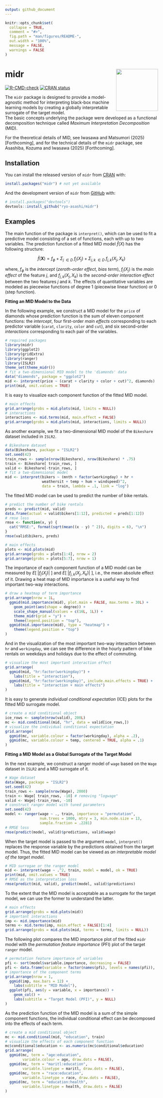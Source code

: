 ```yaml
---
output: github_document
---
```


<!-- README.md is generated from README.Rmd. Please edit that file -->

```r
knitr::opts_chunk$set(
  collapse = TRUE,
  comment = "#>",
  fig.path = "man/figures/README-",
  out.width = "100%",
  message = FALSE,
  warnings = FALSE
)
```

# midr <img src="man/figures/logo.png" align="right" height="138"/>

<!-- badges: start -->

[![R-CMD-check](https://github.com/ryo-asashi/midr/actions/workflows/R-CMD-check.yaml/badge.svg)](https://github.com/ryo-asashi/midr/actions/workflows/R-CMD-check.yaml) [![CRAN status](https://www.r-pkg.org/badges/version/midr)](https://CRAN.R-project.org/package=midr)

<!-- badges: end -->

The `midr` package is designed to provide a model-agnostic method for interpreting black-box machine learning models by creating a globally interpretable surrogate of the target model.\
The basic concepts underlying the package were developed as a functional decomposition technique called *Maximum Interpretation Decomposition* (MID).

For the theoretical details of MID, see Iwasawa and Matsumori (2025) [Forthcoming], and for the technical details of the `midr` package, see Asashiba, Kozuma and Iwasawa (2025) [Forthcoming].

## Installation

You can install the released version of `midr` from [CRAN](https://cran.r-project.org/) with:

``` r
install.packages("midr") # not yet available
```

And the development version of `midr` from [GitHub](https://github.com/) with:

``` r
# install.packages("devtools")
devtools::install_github("ryo-asashi/midr")
```

## Examples

The main function of the package is `interpret()`, which can be used to fit a predictive model consisting of a set of functions, each with up to two variables. The prediction function of a fitted MID model $\hat{f}(X)$ has the following structure:

$$
\hat{f}(\textbf{X}) = f_{\phi} + \Sigma_{j\ \in D}\ f_{j}(X_j) + \Sigma_{j,k\ \in D}\ f_{j,k}(X_j, X_k)
$$

where, $f_\phi$ is the *intercept* (*zeroth-order* *effect*, *bias* *term*), $f_{j}(X_j)$ is the *main effect* of the feature $j$, and $f_{j,k}(X_j, X_k)$ is the *second-order interaction* *effect* between the two features $j$ and $k$. The effects of quantitative variables are modeled as piecewise functions of degree 1 (piecewise linear function) or 0 (step function).

**Fitting an MID Model to the Data**

In the following example, we construct a MID model for the `price` of diamonds whose prediction function is the sum of eleven component functions: the *intercept*, four first-order *main effects* corresponding to each predictor variable (`carat`, `clarity`, `color` and `cut`), and six second-order *interactions* corresponding to each pair of the variables.

```r
# required packages
library(midr)
library(ggplot2)
library(gridExtra)
library(ranger)
library(ISLR2)
theme_set(theme_midr())
# fit a two-dimensional MID model to the 'diamonds' data
data("diamonds", package = "ggplot2")
mid <- interpret(price ~ (carat + clarity + color + cut)^2, diamonds)
print(mid, omit.values = TRUE)
```

It is easy to visualize each component function of the fitted MID model.

```r
# main effects
grid.arrange(grobs = mid.plots(mid, limits = NULL))
# interactions
interactions <- mid.terms(mid, main.effect = FALSE)
grid.arrange(grobs = mid.plots(mid, interactions, limits = NULL))
```

As another example, we fit a two-dimensional MID model of the `Bikeshare` dataset included in `ISLR2`.

```r
# Bikeshare dataset
data(Bikeshare, package = "ISLR2")
set.seed(42)
train_rows <- sample(nrow(Bikeshare), nrow(Bikeshare) * .75)
train <- Bikeshare[ train_rows, ]
valid <- Bikeshare[-train_rows, ]
# fit a two-dimensional model
mid <- interpret(bikers ~ (mnth + factor(workingday) + hr +
                 weathersit + temp + hum + windspeed)^2,
                 data = train, lambda = .1, link = "log")
```

The fitted MID model can be used to predict the number of bike rentals.

```r
# predict the number of bike rentals
preds <- predict(mid, valid)
data.frame(actual = valid$bikers[1:12], predicted = preds[1:12])
# rmse loss
rmse <- function(x, y) {
  cat("RMSE:", format(sqrt(mean((x - y) ^ 2)), digits = 6), "\n")
}
rmse(valid$bikers, preds)
```

```r
# main effects
plots <- mid.plots(mid)
grid.arrange(grobs = plots[1:4], nrow = 2)
grid.arrange(grobs = plots[5:7], nrow = 1)
```

The importance of each component function of a MID model can be measured by $E[\ |f_j(X_j)|\ ]$ and $E[\ |f_{j,k}(X_j,X_k)|\ ]$, i.e., the mean absolute effect of it. Drawing a heat map of MID importance is a useful way to find important two-way interactions.

```r
# draw a heatmap of term importance
grid.arrange(nrow = 1L,
  ggmid(mid.importance(mid), plot.main = FALSE, max.terms = 30L) +
    geom_point(aes(shape = degree)) +
    scale_shape_manual(values = c(16L, 1L)) +
    theme_midr(grid = "y") +
    theme(legend.position = "top"),
  ggmid(mid.importance(mid), type = "heatmap") +
    theme(legend.position = "top")
)
```

And in the visualization of the most important two-way interaction between `hr` and `workingday`, we can see the difference in the hourly pattern of bike rentals on weekdays and holidays due to the effect of commuting.

```r
# visualize the most important interaction effect
grid.arrange(
  ggmid(mid, "hr:factor(workingday)") +
    labs(title = "interaction"),
  ggmid(mid, "hr:factor(workingday)", include.main.effects = TRUE) +
    labs(title = "interaction + main effects")
)
```

It is easy to generate *individual conditional expectation* (ICE) plots for the fitted MID surrogate model.

```r
# create a mid conditional object
ice_rows <- sample(nrow(valid), 200L)
mc <- mid.conditional(mid, "hr", data = valid[ice_rows,])
# visualize the individual conditional expectation
grid.arrange(
  ggmid(mc, variable.colour = factor(workingday), alpha = .2),
  ggmid(mc, variable.colour = temp, centered = TRUE, alpha = .1)
)
```

**Fitting a MID Model as a Global Surrogate of the Target Model**

In the next example, we construct a ranger model of `wage` based on the `Wage` dataset in `ISLR2` and a MID surrogate of it.

```r
# Wage dataset
data(Wage, package = "ISLR2")
set.seed(42)
train_rows <- sample(nrow(Wage), 2000)
train <- Wage[ train_rows, -10] # removing "logwage"
valid <- Wage[-train_rows, -10]
# construct ranger model with tuned parameters
set.seed(42)
model <- ranger(wage ~ ., train, importance = "permutation",
                num.trees = 1000, mtry = 3, min.node.size = 13,
                sample.fraction = .2281)
# RMSE loss
rmse(predict(model, valid)$predictions, valid$wage)
```

When the target model is passed to the argument `model`, `interpret()` replaces the response variable by the predictions obtained from the target model. Thus, the fitted MID model can be viewed as *an interpretable model of the target model*.

```r
# MID surrogae or the ranger model
mid <- interpret(wage ~ .^2, train, model = model, ok = TRUE)
print(mid, omit.values = TRUE)
# RMSE as the interpretation loss
rmse(predict(mid, valid), predict(model, valid)$predictions)
```

To the extent that the MID model is acceptable as a surrogate for the target model, we can use the former to understand the latter.

```r
# main effects
grid.arrange(grobs = mid.plots(mid))
# important interactions
imp <- mid.importance(mid)
terms <- mid.terms(imp, main.effect = FALSE)[1:4]
grid.arrange(grobs = mid.plots(mid, terms = terms, limits = NULL))
```

The following plot compares the MID importance plot of the fitted `midr` model with the *permutation feature importance* (PFI) plot of the target `ranger` model.

```r
# permutation feature importance of variables
pfi <- sort(model$variable.importance, decreasing = FALSE)
pfi <- data.frame(variable = factor(names(pfi), levels = names(pfi)),                   importance = pfi)
# importance of the component terms
grid.arrange(nrow = 1,
  ggmid(imp, max.bars = 12) +
    labs(subtitle = "MID Model"),
  ggplot(pfi, aes(y = variable, x = importance)) +
    geom_col() +
    labs(subtitle = "Target Model (PFI)", y = NULL)
)
```

As the prediction function of the MID model is a sum of the simple component functions, the individual conditional effect can be decomposed into the effects of each term.

```r
# create a mid conditional object
mc <- mid.conditional(mid, "education", train)
# visualize the effects of each component function
mc$conditional$education <- as.numeric(mc$conditional$education)
grid.arrange(
  ggmid(mc, term = "age:education",
        variable.colour = age, draw.dots = FALSE),
  ggmid(mc, term = "maritl:education",
        variable.linetype = maritl, draw.dots = FALSE),
  ggmid(mc, term = "race:education",
        variable.linetype = race, draw.dots = FALSE),
  ggmid(mc, term = "education:health",
        variable.linetype = health, draw.dots = FALSE)
)
```
